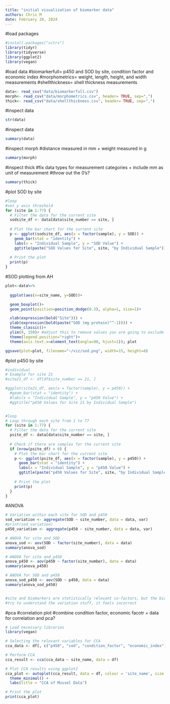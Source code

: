```yaml
---
title: "initial visualization of biomarker data"
authors: Chris M
date: February 20, 2024
---
```


#load packages
```r
#install.packages("vctrs")
library(tidyr)
library(tidyverse)
library(ggplot2)
library(vegan)

```

#load data
#biomarkerfull= p450 and SOD by site, condition factor and economic index
#morphometrics= weight, length, height, and width measurements
#shellthickness= shell thickness measurements
```r
data<- read_csv("data/biomarkerfull.csv")
morph<- read_csv("data/morphometrics.csv", header= TRUE, sep=",")
thick<- read_csv("data/shellthickness.csv", header= TRUE, sep=",")

```

#inspect data
```r
str(data)
```

#inspect data
```r
summary(data)
```

#inspect morph
#distance measured in mm + weight measured in g
```r
summary(morph)
```

#inspect thick
#fix data types for measurement categories + include mm as unit of measurement
#throw out the 0's?
```r
summary(thick)
```

#plot SOD by site
```r
#loop 
#set y axis threshold
for (site in 1:77) {
  # Filter the data for the current site
  sodsite_df <- data[data$site_number == site, ]
  
  # Plot the bar chart for the current site
  p <- ggplot(sodsite_df, aes(x = factor(sample), y = SOD)) +
    geom_bar(stat = "identity") +
    labs(x = "Individual Sample", y = "SOD Value") +
    ggtitle(paste("SOD Values for Site", site, "by Individual Sample"))
  
  # Print the plot
  print(p)
}
```


#SOD plotting from AH
```r

plot<-data%>%
  
  ggplot(aes(x=site_name, y=SOD))+

  geom_boxplot()+
  geom_point(position=position_dodge(0.3), alpha=1, size=1)+

  xlab(expression(bold("Site"))) +
  ylab(expression(bold(paste("SOD (mg protein)"^-1)))) +
  theme_classic()+
  ylim(0, 150)+ #adjust this to remove values you are going to exclude 
  theme(legend.position="right")+
  theme(axis.text.x=element_text(angle=90, hjust=1)); plot

ggsave(plot=plot, filename="~/viz/sod.png", width=15, height=8)


```





#plot p450 by site
```r
#individual
# Example for site 21 
#site21_df <- df[df$site_number == 21, ]

#ggplot(site21_df, aes(x = factor(sample), y = p450)) +
  #geom_bar(stat = "identity") +
  #labs(x = "Individual Sample", y = "p450 Value") +
  #ggtitle("p450 Values for Site 21 by Individual Sample")


#loop
# Loop through each site from 1 to 77
for (site in 1:77) {
  # Filter the data for the current site
  psite_df <- data[data$site_number == site, ]
  
  # Check if there are samples for the current site
  if (nrow(psite_df) > 0) {
    # Plot the bar chart for the current site
    p <- ggplot(psite_df, aes(x = factor(sample), y = p450)) +
      geom_bar(stat = "identity") +
      labs(x = "Individual Sample", y = "p450 Value") +
      ggtitle(paste("p450 Values for Site", site, "by Individual Sample"))
    
    # Print the plot
    print(p)
  }
}
```


#ANOVA
```r
# Variation within each site for SOD and p450
sod_variation <- aggregate(SOD ~ site_number, data = data, var)
#print(sod_variation)
p450_variation <- aggregate(p450 ~ site_number, data = data, var)

# ANOVA for site and SOD
anova_sod <- aov(SOD ~ factor(site_number), data = data)
summary(anova_sod)

# ANOVA for site and p450
anova_p450 <- aov(p450 ~ factor(site_number), data = data)
summary(anova_p450)

# ANOVA for SOD and p450
anova_sod_p450 <- aov(SOD ~ p450, data = data)
summary(anova_sod_p450)


#site and biomarkers are statistically relevant co-factors, but the biomarkers aren't statistically significant to each other.
#try to understand the variation stuff, it feels incorrect

```

#pca
#correlation plot
#combine condition factor, economic facotr + data for correlation and pca?
```r
# Load necessary libraries
library(vegan)

# Selecting the relevant variables for CCA
cca_data <- df[, c("p450", "sod", "condition_factor", "economic_index")]

# Perform CCA
cca_result <- cca(cca_data ~ site_name, data = df)

# Plot CCA results using ggplot2
cca_plot <- autoplot(cca_result, data = df, colour = 'site_name', size = 3) +
  theme_minimal() +
  labs(title = "CCA of Mussel Data")

# Print the plot
print(cca_plot)
```






